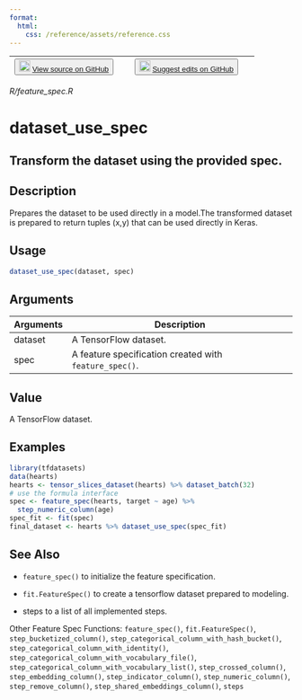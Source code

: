 ```yaml
---
format:
  html:
    css: /reference/assets/reference.css
---
```


| <button class="button"> ![](/reference/assets/GitHub-Mark-32px.png){width="20"} [View source on GitHub](https://github.com/rstudio/tfdatasets//blob/main/R/feature_spec.R) </button> | <button class="button"> ![](/reference/assets/GitHub-Mark-32px.png){width="20"} [Suggest edits on GitHub](https://github.com/rstudio/tfdatasets//edit/main/R/feature_spec.R) </button> |
|:------------------------------:|:--------------------------------------:|

*R/feature_spec.R*

# dataset_use_spec

## Transform the dataset using the provided spec.

## Description
Prepares the dataset to be used directly in a model.The transformed dataset is prepared to return tuples (x,y) that can be used directly in Keras. 


## Usage
```r
dataset_use_spec(dataset, spec) 
```

## Arguments
|Arguments|Description|
|---|---|
| dataset | A TensorFlow dataset. |
| spec | A feature specification created with `feature_spec()`. |



## Value
A TensorFlow dataset. 


## Examples
```r
library(tfdatasets) 
data(hearts) 
hearts <- tensor_slices_dataset(hearts) %>% dataset_batch(32) 
# use the formula interface 
spec <- feature_spec(hearts, target ~ age) %>% 
  step_numeric_column(age) 
spec_fit <- fit(spec) 
final_dataset <- hearts %>% dataset_use_spec(spec_fit) 
```

## See Also

- `feature_spec()` to initialize the feature specification. 

- `fit.FeatureSpec()` to create a tensorflow dataset prepared to modeling. 

- steps to a list of all implemented steps. 

Other Feature Spec Functions:  `feature_spec()`, `fit.FeatureSpec()`, `step_bucketized_column()`, `step_categorical_column_with_hash_bucket()`, `step_categorical_column_with_identity()`, `step_categorical_column_with_vocabulary_file()`, `step_categorical_column_with_vocabulary_list()`, `step_crossed_column()`, `step_embedding_column()`, `step_indicator_column()`, `step_numeric_column()`, `step_remove_column()`, `step_shared_embeddings_column()`, `steps`

